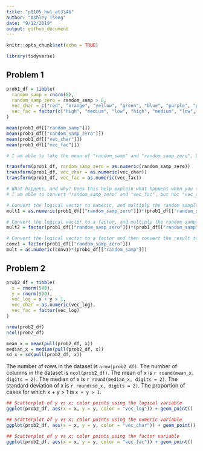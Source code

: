 ```yaml
---
title: "p8105_hw1_at3346"
author: "Ashley Tseng"
date: "9/12/2019"
output: github_document
---
```


```r
knitr::opts_chunk$set(echo = TRUE)

library(tidyverse)
```

## Problem 1

```r
prob1_df = tibble(
  random_samp = rnorm(8),
  random_samp_zero = random_samp > 0,
  vec_char = c("red", "orange", "yellow", "green", "blue", "purple", "pink", "black"),
  vec_fac = factor(c("high", "medium", "low", "high", "medium", "low", "high", "medium"))
)

mean(prob1_df[["random_samp"]])
mean(prob1_df[["random_samp_zero"]])
mean(prob1_df[["vec_char"]])
mean(prob1_df[["vec_fac"]])

# I am able to take the mean of "random_samp" and "random_samp_zero", but not of "vec_char" and "vec_fac" because the last two are non-numeric or non-logical variables.
```

```r

transform(prob1_df, random_samp_zero = as.numeric(random_samp_zero))
transform(prob1_df, vec_char = as.numeric(vec_char))
transform(prob1_df, vec_fac = as.numeric(vec_fac))

# What happens, and why? Does this help explain what happens when you try to take the mean?
# I am able to convert "random_samp_zero" and "vec_fac", but not "vec_char". 

```

```r
# Convert the logical vector to numeric, and multiply the random sample by the result:
mult1 = as.numeric(prob1_df[["random_samp_zero"]])*(prob1_df[["random_samp"]])

# Convert the logical vector to a factor, and multiply the random sample by the result:
mult2 = factor(prob1_df[["random_samp_zero"]])*(prob1_df[["random_samp"]])

# Convert the logical vector to a factor and then convert the result to numeric, and multiply the random sample by the result:
conv1 = factor(prob1_df[["random_samp_zero"]])
mult = as.numeric(conv1)*(prob1_df[["random_samp"]])

```

## Problem 2

```r
prob2_df = tibble(
  x = rnorm(500),
  y = rnorm(500),
  vec_log = x + y > 1,
  vec_char = as.numeric(vec_log),
  vec_fac = factor(vec_log)
)

nrow(prob2_df)
ncol(prob2_df)

mean_x = mean(pull(prob2_df, x)) 
median_x = median(pull(prob2_df, x)) 
sd_x = sd(pull(prob2_df, x)) 

```

The number of rows in the dataset is `nrow(prob2_df)`. The number of columns in the dataset is `ncol(prob2_df)`. 
The mean of x is `r round(mean_x, digits = 2)`. The median of x is `r round(median_x, digits = 2)`. The standard deviation of x is `r round(sd_x, digits = 2)`.
The proportion of cases for which x + y > 1 is `x + y > 1`.

```r
## Scatterplot of y vs x; color points using the logical variable 
ggplot(prob2_df, aes(x = x, y = y, color = "vec_log")) + geom_point()

## Scatterplot of y vs x; color points using the numeric variable 
ggplot(prob2_df, aes(x = x, y = y, color = "vec_char")) + geom_point()

## Scatterplot of y vs x; color points using the factor variable 
ggplot(prob2_df, aes(x = x, y = y, color = "vec_fac")) + geom_point()
```

